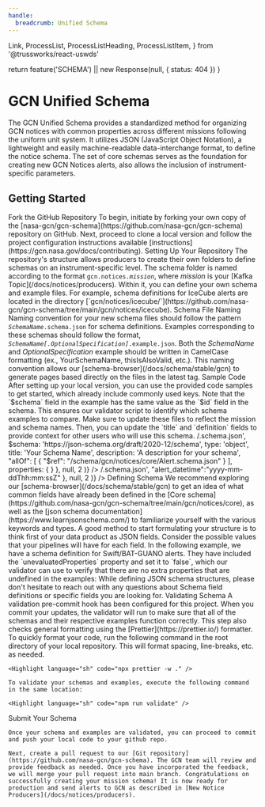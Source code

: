 ```yaml
---
handle:
  breadcrumb: Unified Schema
---
```


  Link,
  ProcessList,
  ProcessListHeading,
  ProcessListItem,
} from '@trussworks/react-uswds'



  return feature('SCHEMA') || new Response(null, { status: 404 })
}

# GCN Unified Schema

The GCN Unified Schema provides a standardized method for organizing GCN notices with common properties across different missions following the uniform unit system. It utilizes JSON (JavaScript Object Notation), a lightweight and easily machine-readable data-interchange format, to define the notice schema. The set of core schemas serves as the foundation for creating new GCN Notices alerts, also allows the inclusion of instrument-specific parameters.

## Getting Started

<ProcessList>
  <ProcessListItem>
    <ProcessListHeading type="h3">Fork the GitHub Repository</ProcessListHeading>
    To begin, initiate by forking your own copy of the [nasa-gcn/gcn-schema](https://github.com/nasa-gcn/gcn-schema) repository on GitHub. Next, proceed to clone a local version and follow the project configuration instructions available [instructions](https://gcn.nasa.gov/docs/contributing).
  </ProcessListItem>
  <ProcessListItem>
  <ProcessListHeading type="h3">Setting Up Your Repository</ProcessListHeading>
    The repository's structure allows producers to create their own folders to define schemas on an instrument-specific level. The schema folder is named according to the format <code>gcn.notices.<i>mission</i></code>, where <i>mission</i> is your [Kafka Topic](/docs/notices/producers). Within it, you can define your own schema and example files. For example, schema definitions for IceCube alerts are located in the directory [`gcn/notices/icecube/`](https://github.com/nasa-gcn/gcn-schema/tree/main/gcn/notices/icecube).
  </ProcessListItem>
  <ProcessListItem>
    <ProcessListHeading type="h3">Schema File Naming</ProcessListHeading>
    Naming convention for your new schema files should follow the pattern <code><i>SchemaName</i>.schema.json</code> for schema definitions. 
    Examples corresponding to these schemas should follow the format, <code><i>SchemaName[.OptionalSpecification]</i>.example.json</code>. Both the <i>SchemaName</i> and <i>OptionalSpecification</i> example should be written in CamelCase formatting (ex., YourSchemaName, thisIsAlsoValid, etc.). This naming convention allows our [schema-browser](/docs/schema/stable/gcn) to generate pages based directly on the files in the latest tag.
  </ProcessListItem>
  <ProcessListItem>
    <ProcessListHeading type="h3">Sample Code</ProcessListHeading>
    After setting up your local version, you can use the provided code samples to get started, which already include commonly used keys. Note that the `$schema` field in the example has the same value as the `$id` field in the schema. 
    This ensures our validator script to identify which schema examples to compare. Make sure to update these files to reflect the mission and schema names. Then, you can update the `title` and `definition` fields to provide context for other users who will use this schema.
    <Tabs>
      <Tab label="Sample.schema.json">
        <Highlight
          language="json"
          code={JSON.stringify(
            {
              $id: 'https://gcn.nasa.gov/schema/main/gcn/notices/<mission>/<schema name>.schema.json',
              $schema: 'https://json-schema.org/draft/2020-12/schema',
              type: 'object',
              title: 'Your Schema Name',
              description: 'A description for your schema',
              "allOf": [
                {
                "$ref": "/schema/gcn/notices/core/Alert.schema.json"
                }
              ],
              properties: {
              }
            },
            null,
            2
          )}
        />
      </Tab>
      <Tab label="Sample.example.json">
        <Highlight
          language="json"
          code={JSON.stringify(
            {
              $schema:'https://gcn.nasa.gov/schema/main/gcn/notices/<mission>/<schema name>.schema.json',
              "alert_datetime":"yyyy-mm-ddThh:mm:ssZ"
            },
            null,
            2
          )}
        />
      </Tab>
    </Tabs>
  </ProcessListItem>
  <ProcessListItem>
    <ProcessListHeading type="h3">Defining Schema</ProcessListHeading>
      We recommend exploring our [schema-browser](/docs/schema/stable/gcn) to get an idea of what common fields have already been defined in the [Core schema](https://github.com/nasa-gcn/gcn-schema/tree/main/gcn/notices/core), as well as the [json schema documentation](https://www.learnjsonschema.com/) to familiarize yourself with the various keywords and types. A good method to start formulating your structure is to think first of your data product as JSON fields. Consider the possible values that your pipelines will have for each field. In the following example, we have a schema definition for Swift/BAT-GUANO alerts. They have included the `unevaluatedProperties` property and set it to `false`, which our validator can use to verify that there are no extra properties that are undefined in the examples:
      <Tabs>
        <Tab label="Alert.schema.json">
          <Highlight
            language="json"
            code={JSON.stringify(
              {
                "$id": "https://gcn.nasa.gov/schema/main/gcn/notices/swift/bat/guano/alert.schema.json",
                "$schema": "https://json-schema.org/draft/2020-12/schema",
                "title": "Swift/BAT-GUANO Alert",
                "description": "Candidate gamma-ray transient reported from the BAT-GUANO targeted search",
                "type": "object",
                "allOf": [
                  {
                    "$ref": "/schema/gcn/notices/core/Alert.schema.json"
                  },
                  {
                    "$ref": "/schema/gcn/notices/core/Event.schema.json"
                  },
                  {
                    "$ref": "/schema/gcn/notices/core/DateTime.schema.json"
                  },
                  {
                    "$ref": "/schema/gcn/notices/core/Localization.schema.json"
                  },
                  {
                    "$ref": "/schema/gcn/notices/core/Statistics.schema.json"
                  },
                  {
                    "$ref": "/schema/gcn/notices/core/Reporter.schema.json"
                  },
                  {
                    "$ref": "/schema/gcn/notices/core/AdditionalInfo.schema.json"
                  }
                ],
                "properties": {
                  "$schema": true,
                  "follow_up_event": {
                    "type": "string",
                    "description": "Name or trigger time of the external trigger that launched the search."
                  },
                  "follow_up_type": {
                    "type": "string",
                    "description": "Type of external trigger that launched the search, eg GW, neutrino, etc."
                  }
                },
                "unevaluatedProperties": false
              },
              null,
              2
            )}
          />
        </Tab>
        <Tab label="Alert.example.json">
          <Highlight
            language="json"
            code={JSON.stringify(
              {
                "$schema": "https://gcn.nasa.gov/schema/main/gcn/notices/swift/bat/guano/alert.schema.json",
                "mission": "Swift",
                "instrument": "BAT-GUANO",
                "messenger": "EM",
                "record_number": 1,
                "alert_datetime": "2023-01-01T03:24:36.0Z",
                "alert_tense": "current",
                "alert_type": "initial",
                "trigger_time": "2022-12-31T21:46:05.13Z",
                "rate_snr": 15.8,
                "rate_duration": 0.256,
                "rate_energy_range": [15, 350],
                "classification": { "GRB": 1 },
                "far": 0.00001,
                "follow_up_event": "Fermi 694215970",
                "follow_up_type": "GRB",
                "data_archive_page": "https://guano.swift.psu.edu/trigger_report?id=694215995",
                "id": ["694215995"]
              },
              null,
              2
            )}
          />
        </Tab>
      </Tabs>
      While defining JSON schema structures, please don't hesitate to reach out with any questions about Schema field definitions or specific fields you are looking for.
  </ProcessListItem>
  <ProcessListItem>
    <ProcessListHeading type="h3">Validating Schema</ProcessListHeading>
    A validation pre-commit hook has been configured for this project. When you commit your updates, the validator will run to make sure that all of the schemas and their respective examples function correctly. This step also checks general formatting using the [Prettier](https://prettier.io/) formatter. To quickly format your code, run the following command in the root directory of your local repository. This will format spacing, line-breaks, etc. as needed.
    
    <Highlight language="sh" code="npx prettier -w ." />

    To validate your schemas and examples, execute the following command in the same location:

    <Highlight language="sh" code="npm run validate" />

  </ProcessListItem>
  <ProcessListItem>
    <ProcessListHeading type="h3">Submit Your Schema</ProcessListHeading>
    
    Once your schema and examples are validated, you can proceed to commit and push your local code to your github repo.

    Next, create a pull request to our [Git repository](https://github.com/nasa-gcn/gcn-schema). The GCN team will review and provide feedback as needed. Once you have incorporated the feedback, we will merge your pull request into main branch. Congratulations on successfully creating your mission schema! It is now ready for production and send alerts to GCN as described in [New Notice Producers](/docs/notices/producers).

  </ProcessListItem>
</ProcessList>
